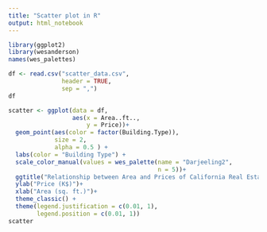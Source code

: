 ```yaml
---
title: "Scatter plot in R"
output: html_notebook
---
```

```r
library(ggplot2)
library(wesanderson)
names(wes_palettes)
```

```r
df <- read.csv("scatter_data.csv",
               header = TRUE,
               sep = ",")
df
```

```r
scatter <- ggplot(data = df,
                  aes(x = Area..ft.., 
                      y = Price))+
  geom_point(aes(color = factor(Building.Type)),
             size = 2,
             alpha = 0.5 ) +
  labs(color = "Building Type") +
  scale_color_manual(values = wes_palette(name = "Darjeeling2",
                                          n = 5))+
  ggtitle("Relationship between Area and Prices of California Real Estate") +
  ylab("Price (K$)")+
  xlab("Area (sq. ft.)")+
  theme_classic() +
  theme(legend.justification = c(0.01, 1),
        legend.position = c(0.01, 1))
scatter
```

















